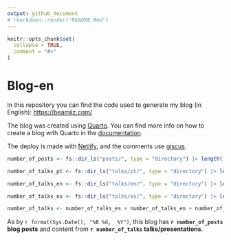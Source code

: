 ```yaml
---
output: github_document
# rmarkdown::render("README.Rmd")
---
```


<!-- README.md is generated from README.Rmd. Please edit that file -->

```r
knitr::opts_chunk$set(
  collapse = TRUE,
  comment = "#>"
)
```

# Blog-en

<!-- badges: start -->

<!-- badges: end -->

In this repository you can find the code used to generate my blog (in English): <https://beamilz.com/>

The blog was created using [Quarto](https://quarto.org/). You can find more info on how to create a blog with Quarto in the [documentation](https://quarto.org/docs/websites/website-blog.html).

The deploy is made with [Netlify](https://www.netlify.com/), and the comments use [giscus](https://giscus.app/).

```r
number_of_posts <- fs::dir_ls("posts/", type = "directory") |> length()

number_of_talks_pt <- fs::dir_ls("talks/pt/", type = "directory") |> length()

number_of_talks_en <- fs::dir_ls("talks/en/", type = "directory") |> length()

number_of_talks_es <- fs::dir_ls("talks/es/", type = "directory") |> length()

number_of_talks <- number_of_talks_es + number_of_talks_en + number_of_talks_pt
```

As by `r format(Sys.Date(), "%B %d,  %Y")`, this blog has **`r number_of_posts` blog posts** and content from **`r number_of_talks` talks/presentations**.
